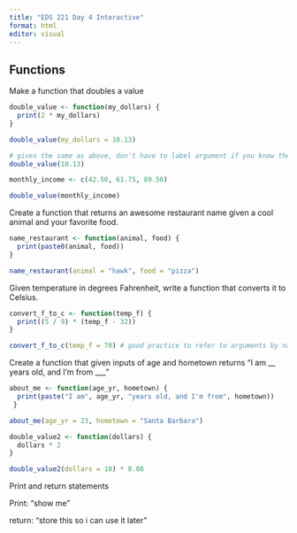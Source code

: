 ```yaml
---
title: "EDS 221 Day 4 Interactive"
format: html
editor: visual
---
```


## Functions

Make a function that doubles a value

```r
double_value <- function(my_dollars) {
  print(2 * my_dollars)
}
```

```r
double_value(my_dollars = 10.13)
```

```r
# gives the same as above, don't have to label argument if you know the order
double_value(10.13)
```

```r
monthly_income <- c(42.50, 61.75, 89.50)

double_value(monthly_income)
```

Create a function that returns an awesome restaurant name given a cool animal and your favorite food.

```r
name_restaurant <- function(animal, food) {
  print(paste0(animal, food))
}

name_restaurant(animal = "hawk", food = "pizza")
```

Given temperature in degrees Fahrenheit, write a function that converts it to Celsius.

```r
convert_f_to_c <- function(temp_f) {
  print((5 / 9) * (temp_f - 32))
}

convert_f_to_c(temp_f = 70) # good practice to refer to arguments by name
```

Create a function that given inputs of age and hometown returns "I am \_\_ years old, and I'm from \_\_\_"

```r
about_me <- function(age_yr, hometown) {
  print(paste("I am", age_yr, "years old, and I'm from", hometown))
 }

about_me(age_yr = 23, hometown = "Santa Barbara")
```

```r
double_value2 <- function(dollars) {
  dollars * 2
}
```

```r
double_value2(dollars = 10) * 0.08
```

Print and return statements

Print: "show me"

return: "store this so i can use it later"
